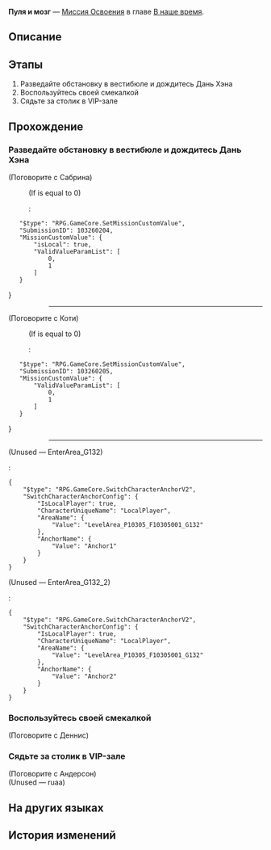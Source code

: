 {{Дополнить|Диалоги.}}
{{Миссия Инфобокс
|id              = 1032602
|Название        = 
|Изображение     = Миссия Освоения Пуля и мозг.png
|Тип             = Миссия Освоения
|События         = 
|Глава           = В наше время
|Условия         = Завершена [[Миссия Освоения]] ''[[Враг государства]]''
|Персонажи       = Бутхилл; Дань Хэн; Джино; Коти; Первопроходец; Сабрина
|СтартЛокация    = Отель «Грёзы» (реальность)
|Мир             = Пенакония
|Локации         = Отель «Грёзы» (реальность)
|Предыдущая      = Враг государства
|Следующая       = Единственный путь навстречу завтра
|Награды         = Опыт Освоения*500; Звёздный нефрит*60; Путеводитель путешественника*6; Очищенный эфир*4; Часокредиты*250; "Into the Yawning Chasm"*1 { text = Into the Yawning Chasm }; Кредиты*60 000
}}
'''Пуля и мозг''' — [[Миссия Освоения]] в главе [[В наше время]].

==Описание==
{{Описание|Бутхилл и Дань Хэн прибывают в вестибюль отеля. Попытка войти в сон не увенчалась успехом, поэтому они решают сначала осмотреться. Но на сердце у них неспокойно, а в воздухе витает тревога. По запасному плану Бутхилла они встречаются с осведомителем Чёрным Лебедем. Но на этот раз она пришла не одна, а с опасным человеком - эманатором Небытия Ахерон.}}

==Этапы==
# Разведайте обстановку в вестибюле и дождитесь Дань Хэна
# Воспользуйтесь своей смекалкой
# Сядьте за столик в VIP-зале

==Прохождение==
{{Дополнить}}


===Разведайте обстановку в вестибюле и дождитесь Дань Хэна===
{{Диалог Начало}}
:{{tx}}
{{Описание миссии|локация=Отель «Грёзы» (реальность)|В это время вы, - ковбой, слегка опоздавший на представление, - приносите нехорошие новости Дань Хэну и Пом-Пом, которые остались охранять Звёздный экспресс... Есть немалая вероятность того, что вошедшие в грёзы члены экипажа в опасности - по Миру грёз рыскает эманатор Небытия. Вам удаётся быстро убедить Дань Хэна отправиться с вами в Мир грёз на помощь, но при входе в вестибюль отеля вы сталкиваетесь с большим препятствием: из-за строгих правил отеля вы не имеете права на посещение Пенаконии.<br />Проницательный Дань Хэн замечает некоторые странности и предлагает в одиночку отправиться вперёд на разведку. Вы полностью согласны с его выводами и соглашаетесь разделиться... Теперь, когда у вас есть свободное время, ваше выработанное за долгие годы опасностей чутьё подсказывает, что и вам не помешает заняться сбором информации.}}

;(Поговорите с Сабрина)
:{{tx}}
:;(If {{F|MissionCV-1032602-undefined}} is equal to 0)
::<pre>{
	"$type": "RPG.GameCore.SetMissionCustomValue",
	"SubmissionID": 103260204,
	"MissionCustomValue": {
		"isLocal": true,
		"ValidValueParamList": [
			0,
			1
		]
	}
}</pre>
::----
<!--Unknown TalkSentence: 103265302-->
:<!--Unknown TalkSentence: 103265303-->

;(Поговорите с Коти)
:{{tx}}
:;(If {{F|MissionCV-1032602-undefined}} is equal to 0)
::<pre>{
	"$type": "RPG.GameCore.SetMissionCustomValue",
	"SubmissionID": 103260205,
	"MissionCustomValue": {
		"ValidValueParamList": [
			0,
			1
		]
	}
}</pre>
::----
<!--Unknown TalkSentence: 103265502-->

;(Unused &mdash; EnterArea_G132)
<!--Unknown TalkSentence: 103265003-->
:<pre>{
	"$type": "RPG.GameCore.SwitchCharacterAnchorV2",
	"SwitchCharacterAnchorConfig": {
		"IsLocalPlayer": true,
		"CharacterUniqueName": "LocalPlayer",
		"AreaName": {
			"Value": "LevelArea_P10305_F10305001_G132"
		},
		"AnchorName": {
			"Value": "Anchor1"
		}
	}
}</pre>

;(Unused &mdash; EnterArea_G132_2)
<!--Unknown TalkSentence: 103265003-->
:<pre>{
	"$type": "RPG.GameCore.SwitchCharacterAnchorV2",
	"SwitchCharacterAnchorConfig": {
		"IsLocalPlayer": true,
		"CharacterUniqueName": "LocalPlayer",
		"AreaName": {
			"Value": "LevelArea_P10305_F10305001_G132"
		},
		"AnchorName": {
			"Value": "Anchor2"
		}
	}
}</pre>
<!--Unknown TalkSentence: 103265002-->
:{{tx}}
{{Диалог Конец}}

===Воспользуйтесь своей смекалкой===
{{Описание миссии|локация=Отель «Грёзы» (реальность)|В это время вы, - ковбой, слегка опоздавший на представление, - приносите нехорошие новости Дань Хэну и Пом-Пом, которые остались охранять Звёздный экспресс... Есть немалая вероятность того, что вошедшие в грёзы члены экипажа в опасности - по Миру грёз рыскает эманатор Небытия. Вам удаётся быстро убедить Дань Хэна отправиться с вами в Мир грёз на помощь, но при входе в вестибюль отеля вы сталкиваетесь с большим препятствием: из-за строгих правил отеля вы не имеете права на посещение Пенаконии.<br />Вы с Дань Хэном быстро приходите к одному и тому же выводу: будь то грёзы или реальность, текущее состояние Пенаконии можно назвать как угодно, но только не нормальным. К счастью, у вас всегда есть для себя запасной план (хотя, он не всегда ведёт к лучшему результату)... Настало время воспользоваться вашей хвалёной смекалкой!}}
{{Диалог Начало}}

;(Поговорите с Деннис)
:{{tx}}
<!--Unknown TalkSentence: 103265004-->
<!--Unknown TalkSentence: 103265005-->
{{Диалог Конец}}

===Сядьте за столик в VIP-зале===
{{Описание миссии|локация=Отель «Грёзы» (реальность)|Вы воспользовались смекалкой, чтобы получить положенные вам права. Несчастный управляющий вестибюля чуть ли не рыдает после вашего небольшого устрашения, и организовывает для вас напитки в зоне отдыха особых постояльцев... Может показаться, что вам была предложена недостаточная эмоциональная компенсация, вы знаете, что это лишь первая фаза запасного плана... Что теперь? Будем надеяться, что дальше события будут развиваться более благополучно.}}
{{Диалог Начало}}

;(Поговорите с Андерсон)
:{{tx}}
:{{tx}}
;(Unused &mdash; ruaa)
<!--Unknown TalkSentence: 103265006-->
:{{tx}}
:{{tx}}
:{{tx}}
:{{tx}}
{{Диалог Конец}}

==На других языках==
{{На других языках
|en   = Bullet & Brain
|zhs  = 神枪手与智多星
|zht  = 神槍手與智多星
|ja   = ブレットとブレイン
|ko   = 내일을 향해 쏴라
|es   = Balas y sabiduría
|fr   = Pistolero et cortex
|ru   = Пуля и мозг
|th   = นักแม่นปืนและไหวพริบ
|vi   = Viên Đạn Và Bộ Não
|de   = Meisterschütze und Superhirn
|id   = Penembak Jitu dan Bintang Cerdas
|pt   = Bala e Cérebro
}}

==История изменений==
{{История изменений|2.7}}
